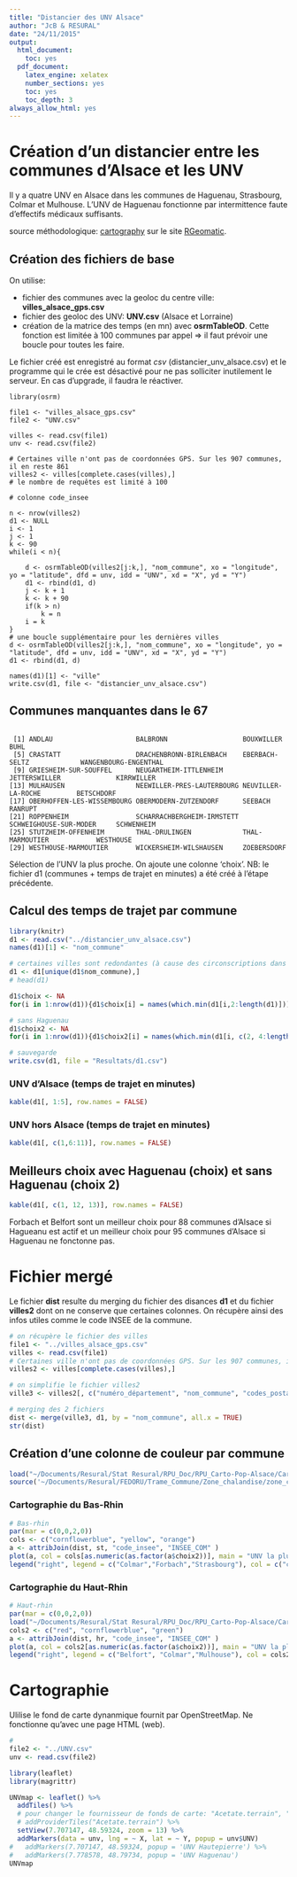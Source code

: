 ```yaml
---
title: "Distancier des UNV Alsace"
author: "JcB & RESURAL"
date: "24/11/2015"
output:
  html_document:
    toc: yes
  pdf_document:
    latex_engine: xelatex
    number_sections: yes
    toc: yes
    toc_depth: 3
always_allow_html: yes
---
```


Création d'un distancier entre les communes d'Alsace et les UNV
===============================================================

Il y a quatre UNV en Alsace dans les communes de Haguenau, Strasbourg, Colmar et Mulhouse. L'UNV de Haguenau fonctionne par intermittence faute d'effectifs médicaux suffisants. 

source méthodologique: [cartography](https://elementr.hypotheses.org/284) sur le site [RGeomatic](http://rgeomatic.hypotheses.org/659).

Création des fichiers de base
------------------------------
On utilise:

- fichier des communes avec la geoloc du centre ville: __villes_alsace_gps.csv__
- fichier des geoloc des UNV: __UNV.csv__ (Alsace et Lorraine)
- création de la matrice des temps (en mn) avec __osrmTableOD__. Cette fonction est limitée à 100 communes par appel => il faut prévoir une boucle pour toutes les faire.

Le fichier créé est enregistré au format _csv_ (distancier_unv_alsace.csv) et le programme qui le crée est désactivé pour ne pas solliciter inutilement le serveur. En cas d'upgrade, il faudra le réactiver.

```{}
library(osrm)

file1 <- "villes_alsace_gps.csv"
file2 <- "UNV.csv"

villes <- read.csv(file1)
unv <- read.csv(file2)

# Certaines ville n'ont pas de coordonnées GPS. Sur les 907 communes, il en reste 861
villes2 <- villes[complete.cases(villes),]
# le nombre de requêtes est limité à 100

# colonne code_insee

n <- nrow(villes2)
d1 <- NULL
i <- 1
j <- 1
k <- 90
while(i < n){
    
    d <- osrmTableOD(villes2[j:k,], "nom_commune", xo = "longitude", yo = "latitude", dfd = unv, idd = "UNV", xd = "X", yd = "Y")
    d1 <- rbind(d1, d)
    j <- k + 1
    k <- k + 90
    if(k > n)
        k = n
    i = k
}
# une boucle supplémentaire pour les dernières villes
d <- osrmTableOD(villes2[j:k,], "nom_commune", xo = "longitude", yo = "latitude", dfd = unv, idd = "UNV", xd = "X", yd = "Y")
d1 <- rbind(d1, d)

names(d1)[1] <- "ville"
write.csv(d1, file <- "distancier_unv_alsace.csv")

```

Communes manquantes dans le 67
------------------------------
```{}

 [1] ANDLAU                     BALBRONN                   BOUXWILLER                 BUHL                      
 [5] CRASTATT                   DRACHENBRONN-BIRLENBACH    EBERBACH-SELTZ             WANGENBOURG-ENGENTHAL     
 [9] GRIESHEIM-SUR-SOUFFEL      NEUGARTHEIM-ITTLENHEIM     JETTERSWILLER              KIRRWILLER                
[13] MULHAUSEN                  NEEWILLER-PRES-LAUTERBOURG NEUVILLER-LA-ROCHE         BETSCHDORF                
[17] OBERHOFFEN-LES-WISSEMBOURG OBERMODERN-ZUTZENDORF      SEEBACH                    RANRUPT                   
[21] ROPPENHEIM                 SCHARRACHBERGHEIM-IRMSTETT SCHWEIGHOUSE-SUR-MODER     SCHWENHEIM                
[25] STUTZHEIM-OFFENHEIM        THAL-DRULINGEN             THAL-MARMOUTIER            WESTHOUSE                 
[29] WESTHOUSE-MARMOUTIER       WICKERSHEIM-WILSHAUSEN     ZOEBERSDORF   

```

Sélection de l'UNV la plus proche. On ajoute une colonne 'choix'. NB: le fichier d1 (communes + temps de trajet en minutes) a été créé à l'étape précédente.

Calcul des temps de trajet par commune
--------------------------------------

```r
library(knitr)
d1 <- read.csv("../distancier_unv_alsace.csv")
names(d1)[1] <- "nom_commune"

# certaines villes sont redondantes (à cause des circonscriptions dans ville2)
d1 <- d1[unique(d1$nom_commune),]
# head(d1)

d1$choix <- NA
for(i in 1:nrow(d1)){d1$choix[i] = names(which.min(d1[i,2:length(d1)]))}

# sans Haguenau
d1$choix2 <- NA
for(i in 1:nrow(d1)){d1$choix2[i] = names(which.min(d1[i, c(2, 4:length(d1))]))}

# sauvegarde
write.csv(d1, file = "Resultats/d1.csv")

```

### UNV d'Alsace (temps de trajet en minutes)
```r
kable(d1[, 1:5], row.names = FALSE)
```

### UNV hors Alsace (temps de trajet en minutes)
```r
kable(d1[, c(1,6:11)], row.names = FALSE)
```



Meilleurs choix avec Haguenau (choix) et sans Haguenau (choix 2)
----------------------------------------------------------------

```r

kable(d1[, c(1, 12, 13)], row.names = FALSE)

```

Forbach et Belfort sont un meilleur choix pour 88 communes d'Alsace si Hagueanu est actif et un meilleur choix pour 95 communes d'Alsace si Haguenau ne fonctonne pas.


Fichier mergé
============

Le fichier __dist__ resulte du merging du fichier des disances __d1__ et du fichier __villes2__ dont on ne conserve que certaines colonnes. On récupère ainsi des infos utiles comme le code INSEE de la commune.

```r
# on récupère le fichier des villes
file1 <- "../villes_alsace_gps.csv"
villes <- read.csv(file1)
# Certaines ville n'ont pas de coordonnées GPS. Sur les 907 communes, il en reste 861
villes2 <- villes[complete.cases(villes),]

# on simplifie le fichier villes2
ville3 <- villes2[, c("numéro_département", "nom_commune", "codes_postaux", "code_insee", "latitude", "longitude")]

# merging des 2 fichiers
dist <- merge(ville3, d1, by = "nom_commune", all.x = TRUE)
str(dist)
```

Création d'une colonne de couleur par commune
---------------------------------------------

```r

load("~/Documents/Resural/Stat Resural/RPU_Doc/RPU_Carto-Pop-Alsace/Cartographie/Cartofile/carto67.Rda")
source('~/Documents/Resural/FEDORU/Trame_Commune/Zone_chalandise/zone_chalandise.R')

```

### Cartographie du Bas-Rhin

```r
# Bas-rhin
par(mar = c(0,0,2,0))
cols <- c("cornflowerblue", "yellow", "orange")
a <- attribJoin(dist, st, "code_insee", "INSEE_COM" )
plot(a, col = cols[as.numeric(as.factor(a$choix2))], main = "UNV la plus proche")
legend("right", legend = c("Colmar","Forbach","Strasbourg"), col = c("cornflowerblue", "yellow", "orange"), pch = 15, bty = "n")
```


### Cartographie du Haut-Rhin

```r
# Haut-rhin
par(mar = c(0,0,2,0))
load("~/Documents/Resural/Stat Resural/RPU_Doc/RPU_Carto-Pop-Alsace/Cartographie/Cartofile/carto68.Rda") # hr
cols2 <- c("red", "cornflowerblue", "green")
a <- attribJoin(dist, hr, "code_insee", "INSEE_COM" )
plot(a, col = cols2[as.numeric(as.factor(a$choix2))], main = "UNV la plus proche")
legend("right", legend = c("Belfort", "Colmar","Mulhouse"), col = cols2, pch = 15, bty = "n")
```



Cartographie
============

Ulilise le fond de carte dynanmique fournit par OpenStreetMap. Ne fonctionne qu'avec une page HTML (web).

```r
# 
file2 <- "../UNV.csv"
unv <- read.csv(file2)

library(leaflet)
library(magrittr)

UNVmap <- leaflet() %>% 
  addTiles() %>% 
  # pour changer le fournisseur de fonds de carte: "Acetate.terrain", "CartoDB.Positron"
  # addProviderTiles("Acetate.terrain") %>%
  setView(7.707147, 48.59324, zoom = 13) %>% 
  addMarkers(data = unv, lng = ~ X, lat = ~ Y, popup = unv$UNV)
#   addMarkers(7.707147, 48.59324, popup = 'UNV Hautepierre') %>% 
#   addMarkers(7.778578, 48.79734, popup = 'UNV Haguenau')
UNVmap
```

